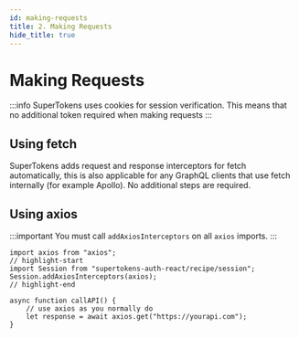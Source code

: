 ```yaml
---
id: making-requests
title: 2. Making Requests
hide_title: true
---
```


<!-- COPY DOCS -->
<!-- ./session/graphql-integration/making-requests.mdx -->

# Making Requests

:::info
SuperTokens uses cookies for session verification. This means that no additional token required when making requests
:::

## Using fetch

SuperTokens adds request and response interceptors for fetch automatically, this is also applicable for any GraphQL clients that use fetch internally (for example Apollo). No additional steps are required.

## Using axios

:::important
You must call `addAxiosInterceptors` on all `axios` imports.
:::

```tsx
import axios from "axios";
// highlight-start
import Session from "supertokens-auth-react/recipe/session";
Session.addAxiosInterceptors(axios);
// highlight-end

async function callAPI() {
    // use axios as you normally do
    let response = await axios.get("https://yourapi.com");
}
```
